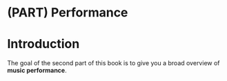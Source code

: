 # (PART) Performance {-}

# Introduction {#performance-intro}

The goal of the second part of this book is to give you a broad overview of **music performance**.